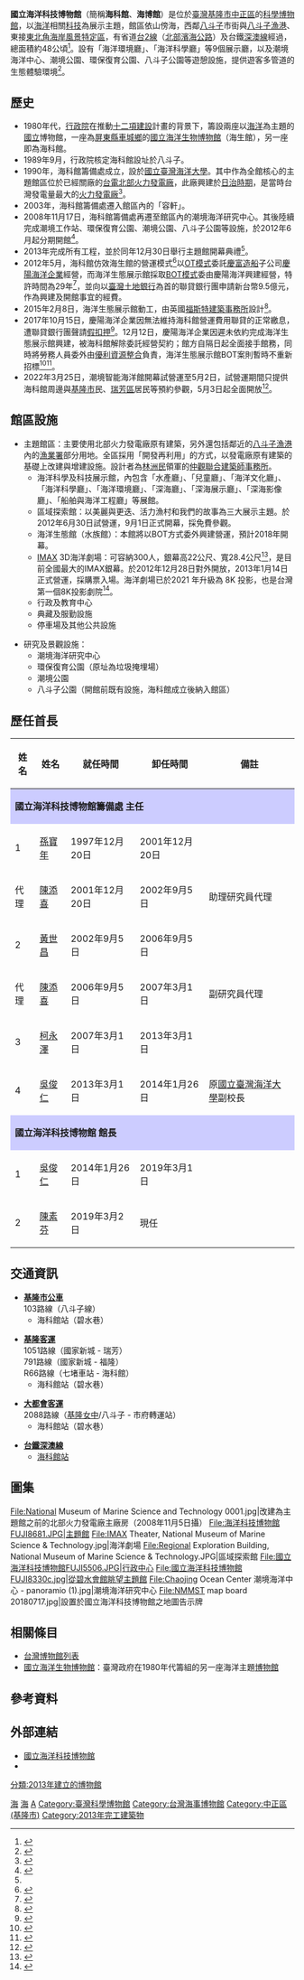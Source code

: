{{noteTA
|1=八斗子
}}
{{Infobox Museum
 |name          = 國立海洋科技博物館
 |logo          = [[File:ROC_National_Museum_of_Marine_Science_and_Technology_logo.svg|250px]]
 |image         = 基隆海科館 Keelung Marine Science and Technology Museum - panoramio.jpg
 |imagesize     = 250px
 |caption       = 
 |map_type      = Taiwan
 |map_caption   = 在臺灣的位置
 |latitude      = 
 |longitude     = 
 |established   = 1997年12月20日（籌備處成立）<br>2013年12月30日（開館）
 |location      = {{ROC-TW}}<br>[[基隆市|基隆市]][[中正區_(基隆市)|中正區]][[北寧路_(基隆市)|北寧路]]<br>367號（主題館）<br>369巷61號（潮境海洋中心）
 |type          = 國立，[[科學博物館|科學博物館]]
 |accreditation = 
 |visitors      = 
 |coordinates   = {{coord|25|8|26.7|N|121|47|49.1|E|display=title,inline}}
 |director      = [[陳素芬|陳素芬]]
 |curator       = 
 |owner         = [[中華民國教育部|教育部]]
 |publictransit = [[基隆市公車|基隆市公車]]、[[基隆客運|基隆客運]]、[[國光客運|國光客運]]、[[和欣客運|和欣客運]]、[[大都會客運|大都會客運]]、[[臺灣鐵路管理局|台鐵]][[海科館車站|海科館車站]]
 |website       = {{url|https://www.nmmst.gov.tw/}}
}}
{{中華民國政府部門基礎資訊
|部門名稱       = 國立海洋科技博物館
|外文名稱       = National Museum of Marine Science and Technology
|外文語言       = 英文
|部門標誌       = ROC National Museum of Marine Science and Technology Seal.svg
|部門標誌名稱   = 館徽
|代表圖像       = 
|代表圖像名稱   = 
|首長職銜     = 館長
|首長姓名       = [[陳素芬|陳素芬]]
|副首長職銜     = 副館長
|副首長姓名     = [[林清海|林清海]]
|任命者姓名     = [[中華民國教育部#歷任首長|教育部部長]]
|官員任期       = 無任期限制
|內部單位       = 5組
|附屬機關       = 
|任務編組       = 
|成立日期       = 2014年
|所屬部門       = [[中華民國教育部|教育部]]
|授權法源       = 國立海洋科技博物館組織法
|員額           = 
|年度預算額     = 
|地址           = 202010 [[基隆市|基隆市]][[中正區_(基隆市)|中正區]]北寧路367號
|電話           = +886 2 2469-6000 
|網站           = https://www.nmmst.gov.tw/
|備註           = 
}}

'''國立海洋科技博物館'''（簡稱'''海科館'''、'''海博館'''）是位於[[臺灣|臺灣]][[基隆市|基隆市]][[中正區_(基隆市)|中正區]]的[[科學博物館|科學博物館]]，以[[海洋|海洋]]相關[[科技|科技]]為展示主題，館區依山傍海，西鄰[[八斗子|八斗子]]市街與[[八斗子漁港|八斗子漁港]]、東接[[東北角海岸風景特定區|東北角海岸風景特定區]]，有省道[[台2線|台2線]]（[[北部濱海公路|北部濱海公路]]）及台鐵[[深澳線|深澳線]]經過，總面積約48公頃<ref>{{Cite web |url=http://www.nmmst.gov.tw/chhtml/content/290/1/21 |title=《建館使命與目標》，國立海洋科技博物館網站 |accessdate=2013-12-28 |archive-date=2016-06-03 |archive-url=https://web.archive.org/web/20160603071826/http://www.nmmst.gov.tw/chhtml/content/290/1/21 |dead-url=no }}</ref>。設有「海洋環境廳」、「海洋科學廳」等9個展示廳，以及潮境海洋中心、潮境公園、環保復育公園、八斗子公園等遊憩設施，提供遊客多管道的生態體驗環境<ref name="主題館開幕報導">{{Cite web |url=http://www.libertytimes.com.tw/2013/new/dec/29/today-north13.htm?Slots=TPhoto |title=俞肇福，《苦等24年 海科館主題館明開幕》自由時報電子報，2013-12-29 |accessdate=2013-12-29 |archive-date=2013-12-30 |archive-url=https://web.archive.org/web/20131230234804/http://www.libertytimes.com.tw/2013/new/dec/29/today-north13.htm?Slots=TPhoto |dead-url=no }}</ref>。

== 歷史 ==
*1980年代，[[行政院|行政院]]在推動[[十二項建設|十二項建設]]計畫的背景下，籌設兩座以[[海洋|海洋]]為主題的[[國立|國立]]博物館，一座為[[屏東縣|屏東縣]][[車城鄉_(台灣)|車城鄉]]的[[國立海洋生物博物館|國立海洋生物博物館]]（海生館），另一座即為海科館。
*1989年9月，行政院核定海科館設址於八斗子。
*1990年，海科館籌備處成立，設於[[國立臺灣海洋大學|國立臺灣海洋大學]]。其中作為全館核心的主題館區位於已經關廠的[[台灣電力公司|台電]][[北部發電廠|北部火力發電廠]]，此廠興建於[[台灣日治時期|日治時期]]，是當時台灣發電量最大的[[火力發電廠|火力發電廠]]<ref name="發電廠重生 改建海科館">{{cite web|language=zh-tw|url=http://www.libertytimes.com.tw/2001/new/aug/13/today-c2.htm|title=發電廠重生 改建海科館|author=翁聿煌|publisher=自由時報|date=2001-08-13|accessdate=2013-12-16|deadurl=yes|archiveurl=https://web.archive.org/web/20090628085119/http://www.libertytimes.com.tw/2001/new/aug/13/today-c2.htm|archivedate=2009-06-28}}</ref>。
*2003年，海科館籌備處遷入館區內的「容軒」。
*2008年11月17日，海科館籌備處再遷至館區內的潮境海洋研究中心。其後陸續完成潮境工作站、環保復育公園、潮境公園、八斗子公園等設施，於2012年6月起分期開館<ref>{{Cite web |url=http://www.cam.org.tw/big5/museum03.asp?rowId=243 |title=《國立海洋科技博物館》，中華民國博物館協會官網 |accessdate=2013-12-29 |archive-date=2013-09-25 |archive-url=https://web.archive.org/web/20130925221327/http://www.cam.org.tw/big5/museum03.asp?rowId=243 |dead-url=yes }}</ref>。
*2013年完成所有工程，並於同年12月30日舉行主題館開幕典禮<ref name="主題館開幕報導"/>。
*2012年5月，海科館仿效海生館的營運模式<ref>{{Cite web |url=http://www.taichung.gov.tw/public/Attachment/3958132731.pdf |title=國立海洋科技博物館籌備處 民國102年8月31日 海科籌研字第1020003460A號函 |accessdate=2013-12-30 |archive-date=2013-12-30 |archive-url=https://web.archive.org/web/20131230235453/http://www.taichung.gov.tw/public/Attachment/3958132731.pdf |dead-url=yes }}</ref>以[[委外經營|OT模式]]委託[[慶富造船|慶富造船]]子公司[[慶陽海洋企業|慶陽海洋企業]]經營，而海洋生態展示館採取[[BOT模式|BOT模式]]委由慶陽海洋興建經營，特許時間為29年<ref>{{Cite web |url=http://www.nmmst.gov.tw/chhtml/newsdetail/29/1/1501 |title=國立海洋科技博物館 > 最新消息 > 最新消息 > 慶陽海洋企業股份有限公司 |accessdate=2013-12-30 |archive-date=2017-10-27 |archive-url=https://web.archive.org/web/20171027130733/http://www.nmmst.gov.tw/chhtml/newsdetail/29/1/1501 |dead-url=no }}</ref>，並向以[[臺灣土地銀行|臺灣土地銀行]]為首的聯貸銀行團申請新台幣9.5億元，作為興建及開館事宜的經費。
*2015年2月8日，海洋生態展示館動工，由英國[[福斯特建築事務所|福斯特建築事務所]]設計<ref>{{Cite web |url=http://www.cna.com.tw/news/aedu/201502080171-1.aspx |title=海生展示館動土 3年後基隆新地標 - 中央通訊社 2015.02.08 |accessdate=2015-02-09 |archive-date=2017-10-28 |archive-url=https://web.archive.org/web/20171028200818/http://www.cna.com.tw/news/aedu/201502080171-1.aspx |dead-url=no }}</ref>。
*2017年10月15日，慶陽海洋企業因無法維持海科館營運費用聯貸的正常繳息，遭聯貸銀行團聲請[[假扣押|假扣押]]<ref>{{Cite web |url=http://news.ltn.com.tw/news/business/breakingnews/2235264 |title=銀行團宣布 慶富子公司慶陽9.5億聯貸也違約 |accessdate=2017-10-27 |archive-date=2017-10-30 |archive-url=https://web.archive.org/web/20171030014811/http://news.ltn.com.tw/news/business/breakingnews/2235264 |dead-url=no }}</ref>。12月12日，慶陽海洋企業因遲未依約完成海洋生態展示館興建，被海科館解除委託經營契約；館方自隔日起全面接手館務，同時將勞務人員委外由[[優利資源整合|優利資源整合]]負責，海洋生態展示館BOT案則暫時不重新招標<ref>{{cite news|url=https://udn.com/news/story/7328/2870628|title=終止契約！海科館資產點交 館長：慶陽配合度不高|author=王朝鈺|language=zh-tw|work=[[中央通訊社|中央通訊社]]|publisher=[[聯合新聞網|聯合新聞網]]|date=2017-12-12|accessdate=2017-12-12|dead-url=no|archiveurl=https://web.archive.org/web/20171212111533/https://udn.com/news/story/7328/2870628|archivedate=2017-12-12}}</ref><ref>{{cite news|url=http://www.cna.com.tw/news/firstnews/201712110264-1.aspx|title=海科館12日與慶陽解約 優利接手營運|author=王朝鈺|language=zh-tw|work=<!--略-->|publisher=[[中央通訊社|中央通訊社]]|date=2017-12-11|accessdate=2017-12-12|dead-url=no|archiveurl=https://web.archive.org/web/20171212112934/http://www.cna.com.tw/news/firstnews/201712110264-1.aspx|archivedate=2017-12-12}}</ref>。
*2022年3月25日，潮境智能海洋館開幕試營運至5月2日，試營運期間只提供海科館周邊與[[基隆市|基隆市]]民、[[瑞芳區|瑞芳區]]居民等預約參觀，5月3日起全面開放<ref>{{cite news|url=https://udn.com/news/story/7328/6192467|title=深海直播、數位科技 潮境海洋館開幕|author=游明煌|language=zh-tw|work=<!--略-->|publisher=[[聯合報|聯合報]]|date=2022-03-26|accessdate=2022-03-26|archive-date=2022-04-12|archive-url=https://web.archive.org/web/20220412005403/https://udn.com/news/story/7328/6192467|dead-url=no}}</ref>。

== 館區設施 ==
{{wide image|國立海洋科技博物館FUJI5572.JPG|700px|海科館與八斗子市街}}
* 主題館區：主要使用北部火力發電廠原有建築，另外還包括鄰近的[[八斗子漁港|八斗子漁港]]內的[[漁業署|漁業署]]部分用地。全區採用「開發再利用」的方式，以發電廠原有建築的基礎上改建與增建設施。設計者為[[林洲民|林洲民]]領軍的[[仲觀聯合建築師事務所|仲觀聯合建築師事務所]]。
**海洋科學及科技展示館，內包含「水產廳」、「兒童廳」、「海洋文化廳」、「海洋科學廳」、「海洋環境廳」、「深海廳」、「深海展示廳」、「深海影像廳」、「船舶與海洋工程廳」等展館。
**區域探索館：以美麗與更迭、活力漁村和我們的故事為三大展示主題。於2012年6月30日試營運，9月1日正式開幕，採免費參觀。
**海洋生態館（水族館）：本館將以BOT方式委外興建營運，預計2018年開幕。
**[[IMAX|IMAX]] 3D海洋劇場：可容納300人，銀幕高22公尺、寬28.4公尺<ref>{{Cite web|title=Theaters – LF Examiner|url=https://lfexaminer.com/theaters/|accessdate=2019-12-24|work=lfexaminer.com|archive-date=2019-12-24|archive-url=https://web.archive.org/web/20191224154544/https://lfexaminer.com/theaters/|dead-url=no}}</ref>，是目前全國最大的IMAX銀幕。於2012年12月28日對外開放，2013年1月14日正式營運，採購票入場。海洋劇場已於2021 年升級為 8K 投影，也是台灣第一個8K投影劇院<ref>{{cite web |title=海洋劇場介紹 |url=https://www.nmmst.gov.tw/chhtml/content.aspx?cid=453 |website=國立海洋科技博物館 |access-date=2021-03-01 |archive-date=2021-10-12 |archive-url=https://web.archive.org/web/20211012052048/https://www.nmmst.gov.tw/chhtml/content.aspx?cid=453 |dead-url=no }}</ref>。
**行政及教育中心
**典藏及服勤設施
**停車場及其他公共設施

* 研究及景觀設施：
**潮境海洋研究中心
**環保復育公園（原址為垃圾掩埋場）
**潮境公園
**八斗子公園（開館前既有設施，海科館成立後納入館區）
{{Multiple image
|align=center 
|direction = horizontal
|width = 220
|image1 =國立海洋科技博物館內商港模型.jpg
|caption1 =[[商港|商港]][[比例模型|模型]]
|image2 =國立海洋科技博物館內軍港模型.jpg
|caption2 =[[軍港|軍港]]模型
|image3 =國立海洋科技博物館內工業港模型.jpg
|caption3 =[[工業港|工業港]]模型
}}

== 歷任首長 ==
{| class="wikitable"
!姓名
!姓名
!就任時間
!卸任時間
!備註
|-
!colspan="5" style="background: #ccf;"|'''國立海洋科技博物館籌備處 主任'''
|-
|1||[[孫寶年|孫寶年]]||1997年12月20日||2001年12月20日||
|-
|代理||[[陳添喜|陳添喜]]||2001年12月20日||2002年9月5日||助理研究員代理
|-
|2||[[黃世昌|黃世昌]]||2002年9月5日||2006年9月5日||
|-
|代理||[[陳添喜|陳添喜]]||2006年9月5日||2007年3月1日||副研究員代理
|-
|3||[[柯永澤|柯永澤]]||2007年3月1日||2013年3月1日||
|-
|4||[[吳俊仁|吳俊仁]]||2013年3月1日||2014年1月26日||原[[國立臺灣海洋大學|國立臺灣海洋大學]]副校長
|-
!colspan="5" style="background: #ccf;"|'''國立海洋科技博物館 館長'''
|-
|1||[[吳俊仁|吳俊仁]]||2014年1月26日||2019年3月1日||
|-
|2||[[陳素芬|陳素芬]]||2019年3月2日||現任||
|}

== 交通資訊 ==
* '''[[基隆市公車|基隆市公車]]'''<br />103路線（八斗子線）
**海科館站（碧水巷）

* '''[[基隆客運|基隆客運]]'''<br />1051路線（國家新城 - 瑞芳）<br />791路線（國家新城 - 福隆）<br />R66路線（七堵車站 - 海科館）
**海科館站（碧水巷）

* '''[[大都會客運|大都會客運]]'''<br />2088路線（[[基隆女中|基隆女中]]/八斗子 - 市府轉運站）
**海科館站（碧水巷）

* '''[[台鐵|台鐵]][[深澳線|深澳線]]'''
**[[海科館車站|海科館站]]

== 圖集 ==
<gallery perrow="4" widths="180" style="font-size:90%">
File:National Museum of Marine Science and Technology 0001.jpg|改建為主題館之前的北部火力發電廠主廠房（2008年11月5日攝）
File:海洋科技博物館FUJI8681.JPG|主題館
File:IMAX Theater, National Museum of Marine Science & Technology.jpg|海洋劇場
File:Regional Exploration Building, National Museum of Marine Science & Technology.JPG|區域探索館
File:國立海洋科技博物館FUJI5506.JPG|行政中心
File:國立海洋科技博物館FUJI8330c.jpg|從碧水會館眺望主題館
File:Chaojing Ocean Center 潮境海洋中心 - panoramio (1).jpg|潮境海洋研究中心
File:NMMST map board 20180717.jpg|設置於國立海洋科技博物館之地圖告示牌
</gallery>

== 相關條目 ==
*[[台灣博物館列表|台灣博物館列表]]
*[[國立海洋生物博物館|國立海洋生物博物館]]：臺灣政府在1980年代籌組的另一座海洋主題[[博物館|博物館]]

== 參考資料 ==
{{wikisource|國立海洋科技博物館組織法}}
{{reflist}}

== 外部連結 ==
{{commonscat|National Museum of Marine Science and Technology}}
* [http://www.nmmst.gov.tw/ 國立海洋科技博物館]{{Wayback|url=http://www.nmmst.gov.tw/ |date=20111026011938 }}{{zh-tw}}{{en}}
* {{facebook|NMMST.TW|國立海洋科技博物館}}{{zh-tw}}

{{台灣博物館}}
{{中華民國教育部所屬機關}}

[[Category:基隆市博物館|海]]
[[Category:台灣國立博物館|海]]
[[Category:中華民國教育部|A]]
[[Category:臺灣科學博物館|Category:臺灣科學博物館]]
[[Category:台灣海事博物館|Category:台灣海事博物館]]
[[Category:中正區_(基隆市)|Category:中正區 (基隆市)]]
[[Category:2013年完工建築物|Category:2013年完工建築物]]
[[分類:2013年建立的博物館|分類:2013年建立的博物館]]